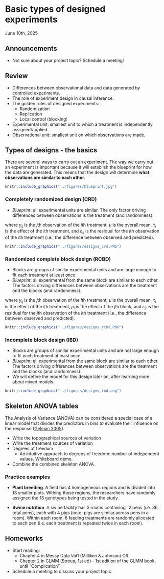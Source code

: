 # Basic types of designed experiments   
June 10th, 2025  

## Announcements

- Not sure about your project topic? Schedule a meeting!

## Review  
- Differences between observational data and data generated by controlled experiments.  
- The role of experiment design in causal inference. 
- The golden rules of designed experiments:
  - Randomization
  - Replication
  - Local control (blocking)

- Experimental unit: smallest unit to which a treatment is independently assigned/applied. 
- Observational unit: smallest unit on which observations are made. 

## Types of designs - the basics  

There are several ways to carry out an experiment. 
The way we carry out an experiment is important because it will establish the blueprint for how the data are generated. 
This means that the design will determine **what observations are similar to each other**. 

```r
knitr::include_graphics("../figures/blueprint.jpg")
```

### Completely randomized design (CRD)  

- *Blueprint*: all experimental units are similar. 
The only factor driving differences between observations is the treatment (and randomness).  

\begin{equation}
  y_{ij} = \mu + \tau_i + \varepsilon_{ij},
\end{equation}
\begin{equation}
  \varepsilon_{ij} \sim N(0, \sigma^2),
\end{equation}
where $y_{ij}$ is the $j$th observation of the $i$th treatment, $\mu$ is the overall mean, $\tau_i$ is the effect of the $i$th treatment, and $\varepsilon_{ij}$ is the residual for the $j$th observation of the $i$th treatment (i.e., the difference between observed and predicted).  


```r
knitr::include_graphics("../figures/designs_crd.PNG")
```

### Randomized complete block design (RCBD)   

- Blocks are groups of similar experimental units and are large enough to fit each treatment at least once  
- *Blueprint*: all experimental from the same block are similar to each other. 
The factors driving differences between observations are the treatment and the blocks (and randomness).  

\begin{equation}
  y_{ijk} = \mu + \tau_i + \rho_j + \varepsilon_{ijk},
\end{equation}
\begin{equation}
  \varepsilon_{ijk} \sim N(0, \sigma^2),
\end{equation}
where $y_{ij}$ is the $j$th observation of the $i$th treatment, $\mu$ is the overall mean, $\tau_i$ is the effect of the $i$th treatment, $\rho_j$ is the effect of the $j$th block, and $\varepsilon_{ij}$ is the residual for the $j$th observation of the $i$th treatment (i.e., the difference between observed and predicted).  


```r
knitr::include_graphics("../figures/designs_rcbd.PNG")
```

### Incomplete block design (IBD)   

- Blocks are groups of similar experimental units and are not large enough to fit each treatment at least once   
- *Blueprint*: all experimental from the same block are similar to each other. 
The factors driving differences between observations are the treatment and the blocks (and randomness).  
- We will define the model for this design later on, after learning more about mixed models.

```r
knitr::include_graphics("../figures/designs_ibd.png")
```

## Skeleton ANOVA tables    

The Analysis of Variance (ANOVA) can be considered a special case of a linear model that divides the predictors in bins to evaluate their influence on the response ([Gelman 2005](https://projecteuclid.org/journals/annals-of-statistics/volume-33/issue-1/Analysis-of-variancewhy-it-is-more-important-than-ever/10.1214/009053604000001048.full)).

- Write the topographical sources of variation  
- Write the treatment sources of variation  
- Degrees of freedom
  - An intuitive approach to degrees of freedom: number of independent values. Whiteboard demo. 
- Combine the combined skeleton ANOVA. 

### Practice examples  

- **Plant breeding**. A field has 4 homogeneous regions and is divided into 18 smaller plots. Withing those regions, the researchers have randomly assigned the 18 genotypes being tested in the study. 

- **Swine nutrition**. A swine facility has 3 rooms containing 12 pens (i.e. 36 total pens), each with 4 pigs (note: pigs are similar across pens in a room). Within each room, 6 feeding treatments are randomly allocated to each pen (i.e. each treatment is repeated twice in each room). 

## Homeworks  

- Start reading: 
  - Chapter 4 in Messy Data Vol1 (Milliken & Johnson) OR   
  - Chapter 2 in GLMM (Stroup, 1st ed) - 1st edition of the GLMM book, until "Complication"   
- Schedule a meeting to discuss your project topic. 

